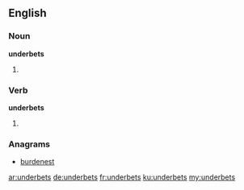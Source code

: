 ==English==

===Noun===
'''underbets'''

# {{plural of|underbet}}

===Verb===
'''underbets'''

# {{third-person singular of|underbet}}

===Anagrams===
* [[burdenest#English|burdenest]]

[[ar:underbets]]
[[de:underbets]]
[[fr:underbets]]
[[ku:underbets]]
[[my:underbets]]